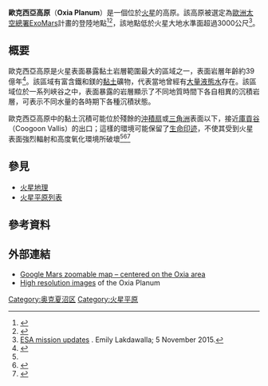 {{MarsGeo-Plains
| name      = 歐克西亞高原
| image     = [[File:Oxia_Planum_near_Coogoon_Vallis_by_HiRise.jpg|250px]] 
| caption   = 由[[火星偵察軌道衛星|火星偵察軌道衛星]]拍攝的[[假色|假色]]影像 
| location  = [[歐克西亞沼區|歐克西亞沼區]]
| latitude  = 18.275
| N_or_S    = N
| longitude = 335.368
| E_or_W    = E
| area      = 
| discoverer=
| naming    = 
}}

'''歐克西亞高原'''（'''Oxia Planum'''）是一個位於[[火星|火星]]的高原。該高原被選定為[[歐洲太空總署|歐洲太空總署]][[ExoMars|ExoMars]]計畫的{{link-en|ExoMars (火星車)|ExoMars (rover)|火星車}}登陸地點<ref name="BBC-20151021">{{cite news |last=Amos |first=Jonathan |title=ExoMars rover: Landing preference is for Oxia Planum |url=http://www.bbc.com/news/science-environment-34584214 |date=October 21, 2015 |work=[[BBC_News|BBC News]] |accessdate=October 22, 2015 |archive-date=2017-04-28 |archive-url=https://web.archive.org/web/20170428083406/http://www.bbc.com/news/science-environment-34584214 |dead-url=no }}</ref><ref name="UT-20151021">{{cite web |last=Atkinson |first=Nancy |title=Scientists Want ExoMars Rover to Land at Oxia Planum |url=http://www.universetoday.com/123018/scientists-want-exomars-rover-to-land-at-oxia-planum/ |date=October 21, 2015 |work=[[Universe_Today|Universe Today]] |accessdate=October 22, 2015 |archive-date=2019-06-01 |archive-url=https://web.archive.org/web/20190601193222/https://www.universetoday.com/123018/scientists-want-exomars-rover-to-land-at-oxia-planum/ |dead-url=no }}</ref>，該地點低於火星大地水準面超過3000公尺<ref>[http://www.planetary.org/blogs/emily-lakdawalla/2015/11041714-esa-mission-updates.html ESA mission updates] {{Wayback|url=http://www.planetary.org/blogs/emily-lakdawalla/2015/11041714-esa-mission-updates.html |date=20160514070818 }}. Emily Lakdawalla; 5 November 2015.</ref>。

==概要==
歐克西亞高原是火星表面暴露黏土岩層範圍最大的區域之一，表面岩層年齡約39億年<ref name='clay'>{{cite news |last=Durnham |first=R. |url=http://redplanet.asu.edu/?p=15954 |title=ExoMars 2018 rover heading for Oxia Planum |work=Red Planet Report |date=October 21, 2015 |accessdate=October 22, 2015 |archive-date=2016-06-16 |archive-url=https://web.archive.org/web/20160616180818/http://redplanet.asu.edu/?p=15954 |dead-url=no }}</ref>。該區域有富含鐵和鎂的[[黏土|黏土]]礦物，代表當地曾經有[[火星水文|大量液態水]]存在。該區域位於一系列峽谷之中，表面暴露的岩層顯示了不同地質時間下各自相異的沉積岩層，可表示不同水量的各時期下各種沉積狀態。

歐克西亞高原中的黏土沉積可能位於殘餘的[[沖積扇|沖積扇]]或[[三角洲|三角洲]]表面以下，接近[[庫貢谷|庫貢谷]]（Coogoon Vallis）的出口；這樣的環境可能保留了[[生命印迹|生命印迹]]，不使其受到火星表面強烈輻射和高度氧化環境所破壞<ref name='clay'/><ref name="UdL-20140514">{{cite web |url=http://marsnext.jpl.nasa.gov/workshops/2014_05/14_Oxia_Thollot_webpage.pdf |format=[[PDF|PDF]] |title=Oxia Planum, landing site for Mars 2020 |last=Thollot |first=P. |last2=Quantin |first2=C. |date=May 14, 2014 |work=Universite de Lion, France |accessdate=October 22, 2015 |archive-date=2016-06-03 |archive-url=https://web.archive.org/web/20160603000809/http://marsnext.jpl.nasa.gov/workshops/2014_05/14_Oxia_Thollot_webpage.pdf |dead-url=no }}</ref><ref name="UA-20141001">{{cite web |author=Staff |url=http://www.uahirise.org/ESP_037070_1985 |title=Possible Future Mars Landing Site in Oxia Planum - ''High Resolution Imaging Science Experiment'' |work=[[亞利桑那大學|The University of Arizona]] |date=October 1, 2014 |accessdate=October 21, 2015 |archive-date=2016-05-12 |archive-url=https://web.archive.org/web/20160512112004/http://www.uahirise.org/ESP_037070_1985 |dead-url=no }}</ref>
{{multiple image|center|caption_align=center|header_align=center|align=center|header= |width=300 |direction=horizontal
|image1=NASA-OxiaPlanum-LocationMap-20151021.png
|width1=
|caption1=<center>Oxia Planum - Location Map.</center>
|image2=NASA-OxiaPlanum-GeologicalContext-Morphology-20140514.jpg
|width2=
|caption2=<center>Oxia Planum - Geological Context - Morphology.</center>
|footer=
}}

==參見==
*[[火星地理|火星地理]]
*[[火星平原列表|火星平原列表]]

==參考資料==
{{reflist|30em}}

==外部連結==
{{Commons category|Oxia Planum}}
* [http://www.google.com/mars/#lat=-0.17578&lon=1.933591&q=Oxia Google Mars zoomable map – centered on the Oxia area] {{Wayback|url=http://www.google.com/mars/#lat=-0.17578&lon=1.933591&q=Oxia |date=20110222180608 }}
* [http://www.uahirise.org/ESP_037070_1985 High resolution images] {{Wayback|url=http://www.uahirise.org/ESP_037070_1985 |date=20160512112004 }} of the Oxia Planum

{{Exomars}}
{{火星}}
{{portal bar|天體生物學|火星}}

[[Category:奥克夏沼区|Category:奥克夏沼区]]
[[Category:火星平原|Category:火星平原]]